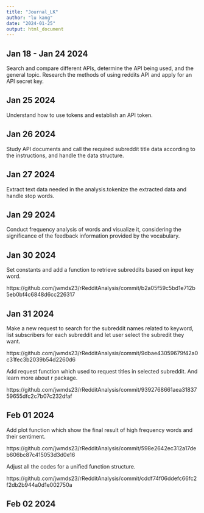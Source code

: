```yaml
---
title: "Journal_LK"
author: "lu kang"
date: "2024-01-25"
output: html_document
---
```


## Jan 18 - Jan 24 2024

Search and compare different APIs, determine the API being used, and the general topic. Research the methods of using reddits API and apply for an API secret key.

## Jan 25 2024

Understand how to use tokens and establish an API token.

## Jan 26 2024

Study API documents and call the required subreddit title data according to the instructions, and handle the data structure.

## Jan 27 2024

Extract text data needed in the analysis.tokenize the extracted data and handle stop words.

## Jan 29 2024

Conduct frequency analysis of words and visualize it, considering the significance of the feedback information provided by the vocabulary.

## Jan 30 2024

Set constants and add a function to retrieve subreddits based on input key word.

https://github.com/jwmds23/rRedditAnalysis/commit/b2a05f59c5bd1e712b5eb0bf4c6848d6cc226317


## Jan 31 2024

Make a new request to search for the subreddit names related to keyword, list subscribers for each subreddit and let user select the subredit they want.

https://github.com/jwmds23/rRedditAnalysis/commit/9dbae43059679f42a0c31fec3b2039b54d2260d6

Add request function which used to request titles in selected subreddit. And learn more about r package.

https://github.com/jwmds23/rRedditAnalysis/commit/9392768661aea3183759655dfc2c7b07c232dfaf

## Feb 01 2024

Add plot function which show the final result of high frequency words and their sentiment.

https://github.com/jwmds23/rRedditAnalysis/commit/598e2642ec312a17deb606bc87c415053d3d0e16

Adjust all the codes for a unified function structure.

https://github.com/jwmds23/rRedditAnalysis/commit/cddf74f06ddefc66fc2f2db2b944a0d1e002750a

## Feb 02 2024











